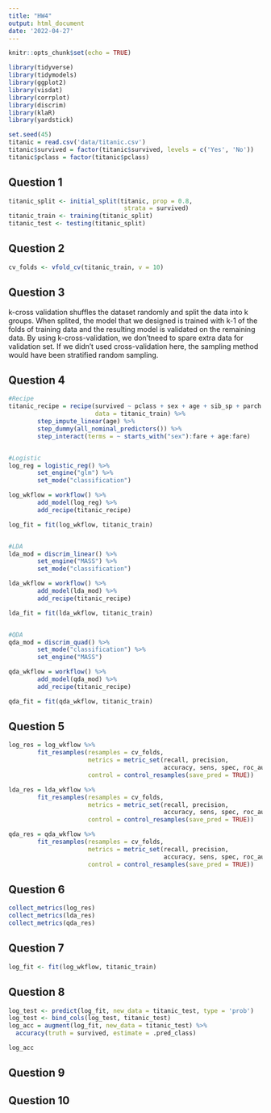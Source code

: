 ```yaml
---
title: "HW4"
output: html_document
date: '2022-04-27'
---
```


```r
knitr::opts_chunk$set(echo = TRUE)
```

```r
library(tidyverse)
library(tidymodels)
library(ggplot2)
library(visdat)
library(corrplot)
library(discrim)
library(klaR)
library(yardstick)
```

```r
set.seed(45)
titanic = read.csv('data/titanic.csv')
titanic$survived = factor(titanic$survived, levels = c('Yes', 'No'))
titanic$pclass = factor(titanic$pclass)
```


## Question 1

```r
titanic_split <- initial_split(titanic, prop = 0.8,
                                strata = survived)
titanic_train <- training(titanic_split)
titanic_test <- testing(titanic_split)
```


## Question 2

```r
cv_folds <- vfold_cv(titanic_train, v = 10)
```


## Question 3

k-cross validation shuffles the dataset randomly and split the data into k groups. When splited, the model that we designed is trained with k-1 of the folds of training data and the resulting model is validated on the remaining data. By using k-cross-validation, we don'tneed to spare extra data for  validation set. If we didn't used cross-validation here, the sampling method would have been stratified random sampling. 


## Question 4

```r
#Recipe
titanic_recipe = recipe(survived ~ pclass + sex + age + sib_sp + parch + fare, 
                        data = titanic_train) %>%
        step_impute_linear(age) %>%
        step_dummy(all_nominal_predictors()) %>%
        step_interact(terms = ~ starts_with("sex"):fare + age:fare)


#Logistic
log_reg = logistic_reg() %>% 
        set_engine("glm") %>% 
        set_mode("classification")

log_wkflow = workflow() %>% 
        add_model(log_reg) %>% 
        add_recipe(titanic_recipe)

log_fit = fit(log_wkflow, titanic_train)


#LDA
lda_mod = discrim_linear() %>%
        set_engine("MASS") %>%
        set_mode("classification")

lda_wkflow = workflow() %>% 
        add_model(lda_mod) %>% 
        add_recipe(titanic_recipe)

lda_fit = fit(lda_wkflow, titanic_train)


#QDA
qda_mod = discrim_quad() %>% 
        set_mode("classification") %>% 
        set_engine("MASS")

qda_wkflow = workflow() %>% 
        add_model(qda_mod) %>% 
        add_recipe(titanic_recipe)

qda_fit = fit(qda_wkflow, titanic_train)
```


## Question 5

```r
log_res = log_wkflow %>% 
        fit_resamples(resamples = cv_folds, 
                      metrics = metric_set(recall, precision, 
                                           accuracy, sens, spec, roc_auc),
                      control = control_resamples(save_pred = TRUE)) 

lda_res = lda_wkflow %>%
        fit_resamples(resamples = cv_folds,
                      metrics = metric_set(recall, precision, 
                                           accuracy, sens, spec, roc_auc),
                      control = control_resamples(save_pred = TRUE))

qda_res = qda_wkflow %>%
        fit_resamples(resamples = cv_folds,
                      metrics = metric_set(recall, precision, 
                                           accuracy, sens, spec, roc_auc),
                      control = control_resamples(save_pred = TRUE))
```


## Question 6

```r
collect_metrics(log_res)
collect_metrics(lda_res)
collect_metrics(qda_res)
```


## Question 7

```r
log_fit <- fit(log_wkflow, titanic_train)
```


## Question 8

```r
log_test <- predict(log_fit, new_data = titanic_test, type = 'prob')
log_test <- bind_cols(log_test, titanic_test)
log_acc = augment(log_fit, new_data = titanic_test) %>%
  accuracy(truth = survived, estimate = .pred_class)

log_acc
```


## Question 9




## Question 10



